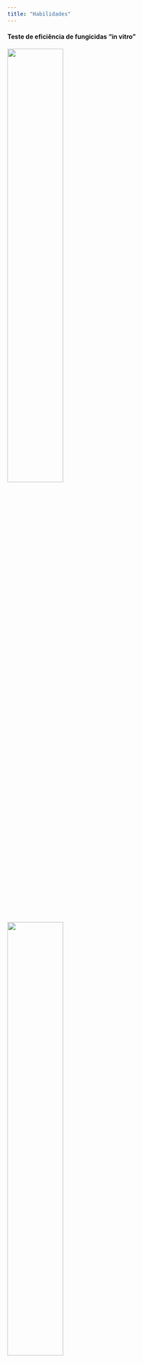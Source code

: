 ```yaml
---
title: "Habilidades"
---
```



#### Teste de eficiência de fungicidas "in vitro" {.center}

::: {layout="[[52,48.5],[50,50]]"}
![](media/habilidades/in_vitro.jpg){width=50%} 

![](media/habilidades/in_vitro_2.jpg){width=50%} 

![](media/habilidades/in_vitro_3.jpg){width=50%} 


![](media/habilidades/in_vitro_4.jpg){width=50%} 


:::


#### Teste de eficiência de fungicidas em Casa de vegetação {.center}


::: {layout-ncol=2}

![](media/habilidades/veg_1.jpg){width=100%} 


![](media/habilidades/veg_2.webp){width=75%} 
:::


#### Experimentos a campo {.center}

::: {layout-ncol=3}

![](media/habilidades/campo_1.jpg){width=80%} 

![](media/habilidades/campo_2.jpg){width=80%} 

![](media/habilidades/campo_3.jpg){width=80%} 

![](media/habilidades/campo_4.webp){width=60%}

![](media/habilidades/campo_5.jpg){width=80%} 

![](media/habilidades/campo_6.jpg){width=80%}

:::



#### Análises moleculares {.center}

::: {layout-ncol=2}

![](media/habilidades/molecular_1.jpeg){width=100%} 

![](media/habilidades/molecular_2.jpeg){width=80%} 

:::



#### Cultivo de microorganismos {.center}


::: {layout-ncol=2}




![](media/habilidades/bio_1.jpg){width=50%} 

![](media/habilidades/bio_2.jpg){width=50%} 
:::

#### Uso de {{< fa brands r-project >}} na analise de dados, aplicações e sites {.center}

::: {layout-ncol=2}

![](media/habilidades/analise.jpg){width=100%} 

![](media/habilidades/analise_2.jpg){width=60%}

![](media/habilidades/aplicacao.jpg){width=200%} 

:::
